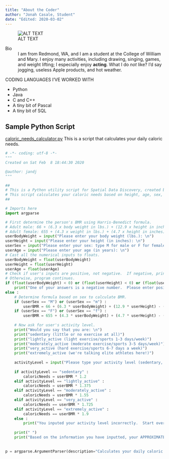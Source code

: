 ```yaml
---
title: "About the Coder"
author: "Jonah Casale, Student"
date: "Edited: 2020-03-02"
---
```


![ALT TEXT](https://upload.wikimedia.org/wikipedia/commons/e/e3/Seattle_Kerry_Park_Skyline.jpg 'Jonah Casale')

Bio
:   I am from Redmond, WA, and I am a student at the College of William and Mary.  I enjoy many activities, including drawing, singing, games, and weight lifting; I especially enjoy **acting**.  What I do _not_ like?  I'd say jogging, useless Apple products, and hot weather. 

CODING LANGUAGES I'VE WORKED WITH

- Python
- Java
- C and C++
- A tiny bit of Pascal
- A tiny bit of SQL

## Sample Python Script 
[caloric_needs_calculator.py](/scripts/caloric_needs_calculator.py) This is a script that calculates your daily caloric needs.

```python
# -*- coding: utf-8 -*-
"""
Created on Sat Feb  8 18:44:30 2020

@author: jandj
"""

##
# This is a Python utility script for Spatial Data Discovery, created by Jonah Casale.
# This script calculates your caloric needs based on height, age, sex, and weight.
##

# Imports here
import argparse

# First determine the person's BMR using Harris-Benedict formula.
# Adult male: 66 + (6.3 x body weight in lbs.) + (12.9 x height in inches) - (6.8 x age in years) = BMR
# Adult female: 655 + (4.3 x weight in lbs.) + (4.7 x height in inches) - (4.7 x age in years) = BMR 
userBodyWeight = input("Please enter your body weight (lbs.): \n")
userHeight = input("Please enter your height (in inches): \n")
userSex = input("Please enter your sex: type M for male or F for female: \n")
userAge = input("Please enter your age (in years): \n")
# Cast all the numerical inputs to floats.
userBodyWeight = float(userBodyWeight)
userHeight = float(userHeight)
userAge = float(userAge)
# Check if user's inputs are positive, not negative.  If negative, print error message.  
# Otherwise, program continues.
if (float(userBodyWeight) < 0) or (float(userHeight) < 0) or (float(userAge) < 0) :
    print("One of your answers is a negative number.  Please enter positive numbers only.  Try again.")
else :
    # Determine formula based on sex to calculate BMR.
    if (userSex == "M") or (userSex == "m") :
        userBMR = 66 + (6.3 * userBodyWeight) + (12.9 * userHeight) - (6.8 * userAge) 
    if (userSex == "F") or (userSex == "f") :
        userBMR = 655 + (4.3 * userBodyWeight) + (4.7 * userHeight) - (4.7 * userAge) 
        
    # Now ask for user's activity level.
    print("Would you say that you are: \n")
    print("sedentary (little or no exercise at all)")
    print("lightly_active (light exercise/sports 1-3 days/week)")
    print("moderately_active (moderate exercise/sports 3-5 days/week)")
    print("very_active (hard exercise/sports 6-7 days a week)")
    print("extremely_active (we're talking elite athletes here!)")
    
    activityLevel = input("Please type your activity level (sedentary, lightly_active, moderately_active, very_active, extremely_active): \n")
    
    if activityLevel == "sedentary" :
        caloricNeeds = userBMR * 1.2
    elif activityLevel == "lightly_active" :
        caloricNeeds = userBMR * 1.375
    elif activityLevel == "moderately_active" :
        caloricNeeds = userBMR * 1.55
    elif activityLevel == "very_active" :
        caloricNeeds == userBMR * 1.725
    elif activityLevel == "extremely_active" :
        caloricNeeds == userBMR * 1.9
    else :
        print("You inputed your activity level incorrectly.  Start over and try again.")
        
    print(" ")
    print("Based on the information you have inputted, your APPROXIMATE caloric needs are " + str(caloricNeeds) + " calories per day to maintain your current weight.")
    
    
p = argparse.ArgumentParser(description="Calculates your daily caloric needs")


```




